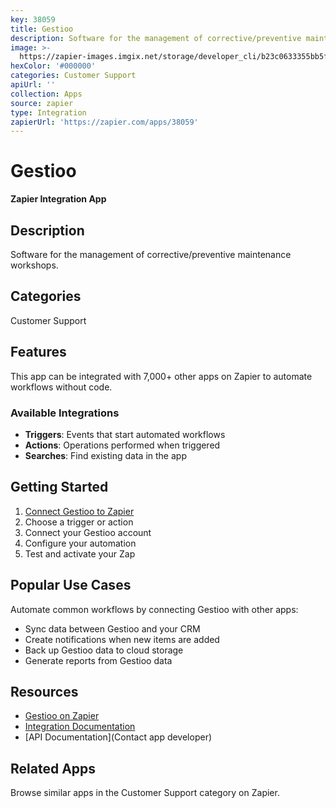 ```yaml
---
key: 38059
title: Gestioo
description: Software for the management of corrective/preventive maintenance workshops.
image: >-
  https://zapier-images.imgix.net/storage/developer_cli/b23c0633355bb5fb7b3068e3835495fc.png?auto=format%2Ccompress&ixlib=python-3.0.0&q=50
hexColor: '#000000'
categories: Customer Support
apiUrl: ''
collection: Apps
source: zapier
type: Integration
zapierUrl: 'https://zapier.com/apps/38059'
---
```

# Gestioo

**Zapier Integration App**

## Description

Software for the management of corrective/preventive maintenance workshops.

## Categories

Customer Support

## Features

This app can be integrated with 7,000+ other apps on Zapier to automate workflows without code.

### Available Integrations

- **Triggers**: Events that start automated workflows
- **Actions**: Operations performed when triggered
- **Searches**: Find existing data in the app

## Getting Started

1. [Connect Gestioo to Zapier](https://zapier.com/apps/38059)
2. Choose a trigger or action
3. Connect your Gestioo account
4. Configure your automation
5. Test and activate your Zap

## Popular Use Cases

Automate common workflows by connecting Gestioo with other apps:

- Sync data between Gestioo and your CRM
- Create notifications when new items are added
- Back up Gestioo data to cloud storage
- Generate reports from Gestioo data

## Resources

- [Gestioo on Zapier](https://zapier.com/apps/38059)
- [Integration Documentation](https://zapier.com/apps/38059/integrations)
- [API Documentation](Contact app developer)

## Related Apps

Browse similar apps in the Customer Support category on Zapier.
